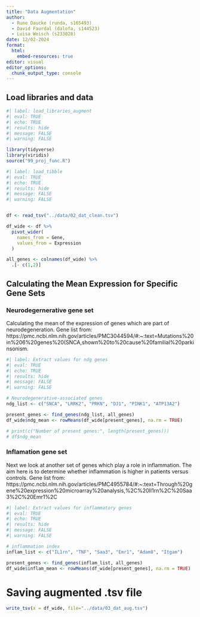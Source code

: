 ```yaml
---
title: "Data Augmentation"
author: 
  - Rune Daucke (runda, s165493)
  - David Faurdal (dalofa, s144523)
  - Luisa Weisch (s233028)
date: 12/02-2024
format:
  html:
    embed-resources: true
editor: visual
editor_options: 
  chunk_output_type: console
---
```


## Load libraries and data

```r
#| label: load_libraries_augment
#| eval: TRUE
#| echo: TRUE
#| results: hide
#| message: FALSE
#| warning: FALSE

library(tidyverse)
library(viridis)
source("99_proj_func.R")
```

```r
#| label: load_tibble
#| eval: TRUE
#| echo: TRUE
#| results: hide
#| message: FALSE
#| warning: FALSE


df <- read_tsv("../data/02_dat_clean.tsv")

df_wide <- df %>%
  pivot_wider(
    names_from = Gene,
    values_from = Expression
  )

all_genes <- colnames(df_wide) %>% 
  .[- c(1,2)]
```

## Calculating the Mean Expression for Specific Gene Sets

### Neurodegernerative gene set

Calculating the mean of the expression of genes which are part of neurodegeneration. Gene list from: https://pmc.ncbi.nlm.nih.gov/articles/PMC3044594/#:\~:text=Mutations%20in%206%20genes%20(SNCA,shown%20to%20cause%20familial%20parkinsonism.

```r
#| label: Extract values for ndg genes
#| eval: TRUE
#| echo: TRUE
#| results: hide
#| message: FALSE
#| warning: FALSE

# Neurodegenerative-associated genes
ndg_list <- c("SNCA", "LRRK2", "PRKN", "DJ1", "PINK1", "ATP13A2")

present_genes <- find_genes(ndg_list, all_genes)
df_wide$ndg_mean <- rowMeans(df_wide[present_genes], na.rm = TRUE)

# print(c("Number of present genes:", length(present_genes)))
# df$ndg_mean
```

### Inflamation gene set

Next we look at another set of genes which play a role in inflammation. The aim here is to determine whether inflammation is higher in patients versus controls. Gene list from: https://pmc.ncbi.nlm.nih.gov/articles/PMC4955784/#:\~:text=Through%20gene%20expression%20microarray%20analysis,%2C%20Il1rn%2C%20Saa3%2C%20Emr1%2C

```r
#| label: Extract values for inflammatory genes
#| eval: TRUE
#| echo: TRUE
#| results: hide
#| message: FALSE
#| warning: FALSE

# inflammation index
inflam_list <- c("IL1rn", "TNF", "Saa3", "Emr1", "Adam8", "Itgam")

present_genes <- find_genes(inflam_list, all_genes)
df_wide$inflam_mean <- rowMeans(df_wide[present_genes], na.rm = TRUE)

```

# Saving augmented .tsv file

```r
write_tsv(x = df_wide, file="../data/03_dat_aug.tsv")
```
